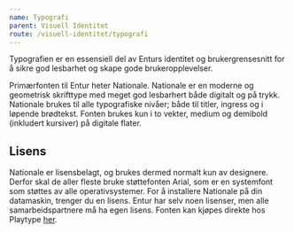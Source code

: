 ```yaml
---
name: Typografi
parent: Visuell Identitet
route: /visuell-identitet/typografi
---
```



<PageHeader>
  Typografien er en essensiell del av Enturs identitet og brukergrensesnitt for
  å sikre god lesbarhet og skape gode brukeropplevelser.
</PageHeader>

Primærfonten til Entur heter Nationale. Nationale er en moderne og geometrisk skrifttype med meget god lesbarhert både digitalt og på trykk. Nationale brukes til alle typografiske nivåer; både til titler, ingress og i løpende brødtekst. Fonten brukes kun i to vekter, medium og demibold (inkludert kursiver) på digitale flater.

<TypographyDisplay />
<TypographyDisplay bold />

## Lisens

Nationale er lisensbelagt, og brukes dermed normalt kun av designere.
Derfor skal de aller fleste bruke støttefonten Arial, som er en systemfont som støttes av alle operativsystemer.
For å installere Nationale på din datamaskin, trenger du en lisens. Entur har selv noen lisenser, men alle samarbeidspartnere må ha egen lisens.
Fonten kan kjøpes direkte hos Playtype [her](https://playtype.com/index.php?q=font/nationale).
